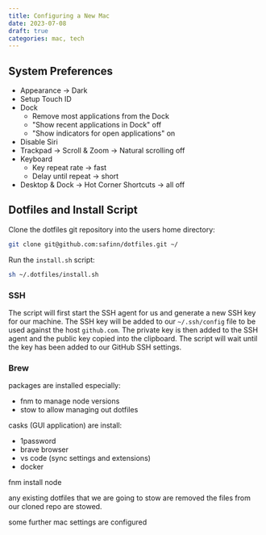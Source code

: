 ```yaml
---
title: Configuring a New Mac
date: 2023-07-08
draft: true
categories: mac, tech
---
```


## System Preferences

- Appearance -> Dark
- Setup Touch ID
- Dock
  - Remove most applications from the Dock
  - "Show recent applications in Dock" off
  - "Show indicators for open applications" on
- Disable Siri
- Trackpad -> Scroll & Zoom -> Natural scrolling off
- Keyboard
  - Key repeat rate -> fast
  - Delay until repeat -> short
- Desktop & Dock -> Hot Corner Shortcuts -> all off

## Dotfiles and Install Script

Clone the dotfiles git repository into the users home directory:

```sh
git clone git@github.com:safinn/dotfiles.git ~/
```

Run the `install.sh` script:

```sh
sh ~/.dotfiles/install.sh
```

### SSH

The script will first start the SSH agent for us and generate a new SSH key for our machine. The SSH key will be added to our `~/.ssh/config` file to be used against the host `github.com`. The private key is then added to the SSH agent and the public key copied into the clipboard. The script will wait until the key has been added to our GitHub SSH settings.

### Brew

packages are installed especially:

- fnm to manage node versions
- stow to allow managing out dotfiles

casks (GUI application) are install:

- 1password
- brave browser
- vs code (sync settings and extensions)
- docker

fnm install node

any existing dotfiles that we are going to stow are removed the files from our cloned repo are stowed.

some further mac settings are configured
